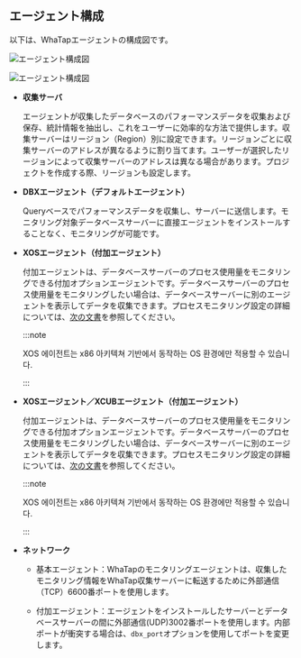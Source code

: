 ## エージェント構成

以下は、WhaTapエージェントの構成図です。 

<Xclude product='cubrid'>

![エージェント構成図](/img/agent_xos_architecture.png)

</Xclude>

<InDoc product='cubrid'>

![エージェント構成図](/img/agent_xos_xcub_architecture.png)

</InDoc>

-   **収集サーバ**

    エージェントが収集したデータベースのパフォーマンスデータを収集および保存、統計情報を抽出し、これをユーザーに効率的な方法で提供します。収集サーバーはリージョン（Region）別に設定できます。リージョンごとに収集サーバーのアドレスが異なるように割り当てます。ユーザーが選択したリージョンによって収集サーバーのアドレスは異なる場合があります。プロジェクトを作成する際、リージョンも設定します。

-   **DBXエージェント（デフォルトエージェント）**

    Queryベースでパフォーマンスデータを収集し、サーバーに送信します。モニタリング対象データベースサーバーに直接エージェントをインストールすることなく、モニタリングが可能です。

<Xclude product='cubrid'>

-   **XOSエージェント（付加エージェント）**

    付加エージェントは、データベースサーバーのプロセス使用量をモニタリングできる付加オプションエージェントです。データベースサーバーのプロセス使用量をモニタリングしたい場合は、データベースサーバーに別のエージェントを表示してデータを収集できます。プロセスモニタリング設定の詳細については、[次の文書](agent-manage)を参照してください。

    :::note

    XOS 에이전트는 x86 아키텍쳐 기반에서 동작하는 OS 환경에만 적용할 수 있습니다.

    :::

</Xclude>
<InDoc product='cubrid'>

-   **XOSエージェント／XCUBエージェント（付加エージェント）**

    付加エージェントは、データベースサーバーのプロセス使用量をモニタリングできる付加オプションエージェントです。データベースサーバーのプロセス使用量をモニタリングしたい場合は、データベースサーバーに別のエージェントを表示してデータを収集できます。プロセスモニタリング設定の詳細については、[次の文書](agent-manage)を参照してください。

    :::note

    XOS 에이전트는 x86 아키텍쳐 기반에서 동작하는 OS 환경에만 적용할 수 있습니다.

    :::

</InDoc>

-   **ネットワーク**

    -   基本エージェント：WhaTapのモニタリングエージェントは、収集したモニタリング情報をWhaTap収集サーバーに転送するために外部通信（TCP）6600番ポートを使用します。

    -   付加エージェント：エージェントをインストールしたサーバーとデータベースサーバーの間に外部通信(UDP)3002番ポートを使用します。内部ポートが衝突する場合は、`dbx_port`オプションを使用してポートを変更します。

